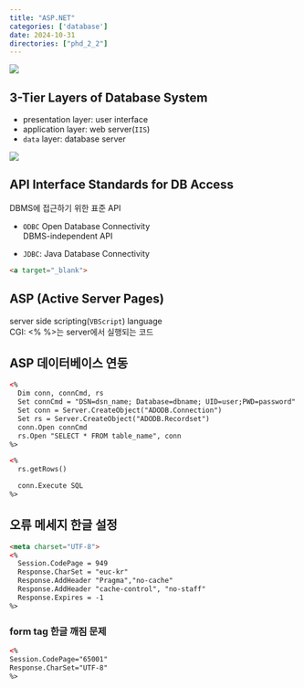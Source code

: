 ```yaml
---
title: "ASP.NET"
categories: ['database']
date: 2024-10-31
directories: ["phd_2_2"]
---
```


![](/img/db-thumb.jpg){.post-thumbnail}

## 3-Tier Layers of Database System

- presentation layer: user interface
- application layer: web server(`IIS`)
- `data` layer: database server

![](img/2024-12-10-08-08-56.png)

## API Interface Standards for DB Access

DBMS에 접근하기 위한 표준 API

- `ODBC`
   Open Database Connectivity  
   DBMS-independent API

- `JDBC`: Java Database Connectivity

```html
<a target="_blank">
```

## ASP (Active Server Pages)

server side scripting(`VBScript`) language  
CGI: <% %>는 server에서 실행되는 코드

## ASP 데이터베이스 연동

```html
<%
  Dim conn, connCmd, rs
  Set connCmd = "DSN=dsn_name; Database=dbname; UID=user;PWD=password"
  Set conn = Server.CreateObject("ADODB.Connection")
  Set rs = Server.CreateObject("ADODB.Recordset")
  conn.Open connCmd
  rs.Open "SELECT * FROM table_name", conn
%>

<%
  rs.getRows()

  conn.Execute SQL
%>
```

## 오류 메세지 한글 설정

```html
<meta charset="UTF-8">
<%
  Session.CodePage = 949
  Response.CharSet = "euc-kr"
  Response.AddHeader "Pragma","no-cache"
  Response.AddHeader "cache-control", "no-staff"
  Response.Expires = -1
%>
```

### form tag 한글 깨짐 문제

```html
<%
Session.CodePage="65001"
Response.CharSet="UTF-8"
%>
```
